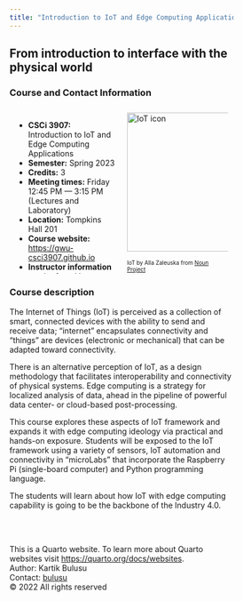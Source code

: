 ```yaml
---
title: "Introduction to IoT and Edge Computing Applications"
---
```


<h2>From introduction to interface with the physical world</h2>

<style>
* {
  box-sizing: border-box;
}
/* Create two equal columns that floats next to each other */
.column {
  float: left;
  width: 50%;
  padding: 10px;
  height: 300px; /* Should be removed. Only for demonstration */
}

/* Clear floats after the columns */
.row:after {
  content: "";
  display: table;
  clear: both;
}
</style>

### Course and Contact Information

<div class="row">
 <div class="column">
- **CSCi 3907:** Introduction to IoT and Edge Computing Applications 
- **Semester:**  Spring 2023
- **Credits:** 3
- **Meeting times:** Friday 12:45 PM — 3:15 PM (Lectures and Laboratory)
- **Location:** Tompkins Hall 201
- **Course website:** [https://gwu-csci3907.github.io](https://gwu-csci3907.github.io)
- **Instructor information** [can be found here](/instructor.qmd)
- **Github Repo (updated weekly)** git clone https://github.com/gwu-csci3907.github.io/Spring2023
 </div>

 <div class="column">
 <!-- "float: left;  -->
 <img src="/images/noun-iot-2623360_copy.png" alt="IoT icon" style="object-fit:contain width:250px;height:250px; margin-right: 10px;" /><br>
 <p><font size="1">IoT by Alla Zaleuska from <a href="https://thenounproject.com/browse/icons/term/iot/" target="_blank" title="IoT Icons">Noun Project</a></font></p>
 </div>
</div>


### Course description
The Internet of Things (IoT) is perceived as a collection of smart, connected devices with the ability to send and receive data; “internet” encapsulates connectivity and “things” are devices (electronic or mechanical) that can be adapted toward connectivity. 

There is an alternative perception of IoT, as a design methodology that facilitates interoperability and connectivity of physical systems. Edge computing is a strategy for localized analysis of data, ahead in the pipeline of powerful data center- or cloud-based post-processing.  

This course explores these aspects of IoT framework and expands it with edge computing ideology via practical and hands-on exposure. Students will be exposed to the IoT framework using a variety of sensors, IoT automation and connectivity in “microLabs” that incorporate the Raspberry Pi (single-board computer) and Python programming language. 

The students will learn about how IoT with edge computing capability is going to be the backbone of the Industry 4.0.



<br><br>
<footer>
  <p>This is a Quarto website. To learn more about Quarto websites visit <https://quarto.org/docs/websites>.<br>
  Author: Kartik Bulusu<br>
  Contact: <a href="mailto:bulusu@gwu.edu">bulusu</a><br>
  &copy; 2022 All rights reserved</p>
</footer>


